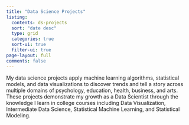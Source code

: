 ```yaml
---
title: "Data Science Projects"
listing:
  contents: ds-projects
  sort: "date desc"
  type: grid
  categories: true
  sort-ui: true
  filter-ui: true
page-layout: full
comments: false
---
```


My data science projects apply machine learning algorithms, statistical models, and data visualizations to discover trends and tell a story across multiple domains of psychology, education, health, business, and arts. These projects demonstrate my growth as a Data Scientist through the knowledge I learn in college courses including Data Visualization, Intermediate Data Science, Statistical Machine Learning, and Statistical Modeling. 